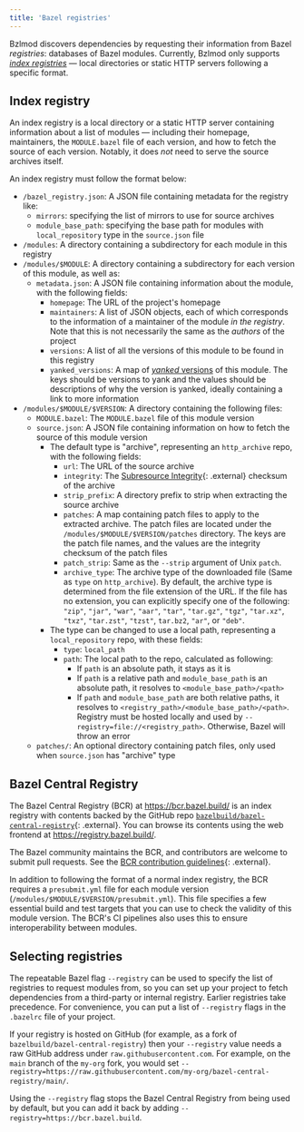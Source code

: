 ```yaml
---
title: 'Bazel registries'
---
```


Bzlmod discovers dependencies by requesting their information from Bazel
*registries*: databases of Bazel modules. Currently, Bzlmod only supports
[*index registries*](#index_registry) — local directories or static HTTP servers
following a specific format.

## Index registry

An index registry is a local directory or a static HTTP server containing
information about a list of modules — including their homepage, maintainers, the
`MODULE.bazel` file of each version, and how to fetch the source of each
version. Notably, it does *not* need to serve the source archives itself.

An index registry must follow the format below:

*   `/bazel_registry.json`: A JSON file containing metadata for the registry
    like:
    *   `mirrors`: specifying the list of mirrors to use for source archives
    *   `module_base_path`: specifying the base path for modules with
        `local_repository` type in the `source.json` file
*   `/modules`: A directory containing a subdirectory for each module in this
    registry
*   `/modules/$MODULE`: A directory containing a subdirectory for each version
    of this module, as well as:
    *   `metadata.json`: A JSON file containing information about the module,
        with the following fields:
        *   `homepage`: The URL of the project's homepage
        *   `maintainers`: A list of JSON objects, each of which corresponds to
            the information of a maintainer of the module *in the registry*.
            Note that this is not necessarily the same as the *authors* of the
            project
        *   `versions`: A list of all the versions of this module to be found in
            this registry
        *   `yanked_versions`: A map of [*yanked*
            versions](/external/module#yanked_versions) of this module. The keys
            should be versions to yank and the values should be descriptions of
            why the version is yanked, ideally containing a link to more
            information
*   `/modules/$MODULE/$VERSION`: A directory containing the following files:
    *   `MODULE.bazel`: The `MODULE.bazel` file of this module version
    *   `source.json`: A JSON file containing information on how to fetch the
        source of this module version
        *   The default type is "archive", representing an `http_archive` repo,
            with the following fields:
            *   `url`: The URL of the source archive
            *   `integrity`: The [Subresource
                Integrity](https://w3c.github.io/webappsec-subresource-integrity/#integrity-metadata-description){: .external}
                checksum of the archive
            *   `strip_prefix`: A directory prefix to strip when extracting the
                source archive
            *   `patches`: A map containing patch files to apply to the
                extracted archive. The patch files are located under the
                `/modules/$MODULE/$VERSION/patches` directory. The keys are the
                patch file names, and the values are the integrity checksum of
                the patch files
            *   `patch_strip`: Same as the `--strip` argument of Unix `patch`.
            *   `archive_type`: The archive type of the downloaded file (Same as `type` on `http_archive`).
                By default, the archive type is determined from the file extension of the URL. If the file has
                no extension, you can explicitly specify one of the following: `"zip"`, `"jar"`, `"war"`, `"aar"`,
                `"tar"`, `"tar.gz"`, `"tgz"`, `"tar.xz"`, `"txz"`, `"tar.zst"`, `"tzst"`, `tar.bz2`, `"ar"`, or `"deb"`.
        *   The type can be changed to use a local path, representing a
            `local_repository` repo, with these fields:
            *   `type`: `local_path`
            *   `path`: The local path to the repo, calculated as following:
                *   If `path` is an absolute path, it stays as it is
                *   If `path` is a relative path and `module_base_path` is an
                    absolute path, it resolves to `<module_base_path>/<path>`
                *   If `path` and `module_base_path` are both relative paths, it
                    resolves to `<registry_path>/<module_base_path>/<path>`.
                    Registry must be hosted locally and used by
                    `--registry=file://<registry_path>`. Otherwise, Bazel will
                    throw an error
    *   `patches/`: An optional directory containing patch files, only used when
        `source.json` has "archive" type

## Bazel Central Registry

The Bazel Central Registry (BCR) at <https://bcr.bazel.build/> is an index
registry with contents backed by the GitHub repo
[`bazelbuild/bazel-central-registry`](https://github.com/bazelbuild/bazel-central-registry){: .external}.
You can browse its contents using the web frontend at
<https://registry.bazel.build/>.

The Bazel community maintains the BCR, and contributors are welcome to submit
pull requests. See the [BCR contribution
guidelines](https://github.com/bazelbuild/bazel-central-registry/blob/main/docs/README.md){: .external}.

In addition to following the format of a normal index registry, the BCR requires
a `presubmit.yml` file for each module version
(`/modules/$MODULE/$VERSION/presubmit.yml`). This file specifies a few essential
build and test targets that you can use to check the validity of this module
version. The BCR's CI pipelines also uses this to ensure interoperability
between modules.

## Selecting registries

The repeatable Bazel flag `--registry` can be used to specify the list of
registries to request modules from, so you can set up your project to fetch
dependencies from a third-party or internal registry. Earlier registries take
precedence. For convenience, you can put a list of `--registry` flags in the
`.bazelrc` file of your project.

If your registry is hosted on GitHub (for example, as a fork of
`bazelbuild/bazel-central-registry`) then your `--registry` value needs a raw
GitHub address under `raw.githubusercontent.com`. For example, on the `main`
branch of the `my-org` fork, you would set
`--registry=https://raw.githubusercontent.com/my-org/bazel-central-registry/main/`.

Using the `--registry` flag stops the Bazel Central Registry from being used by
default, but you can add it back by adding `--registry=https://bcr.bazel.build`.
